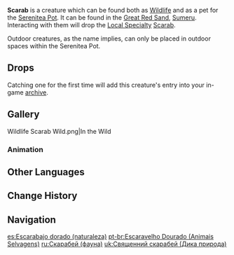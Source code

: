 {{About|the creature|the Local Specialty|Scarab}}
{{Furnishing Infobox
|title          = Scarab
|id             = 369166
|image          = Wildlife Scarab Icon.png
|category       = Animal
|subcategory    = Outdoor Creature
|quality        = 3
|adeptal_energy = 100
|load           = 350
|reduced_load   = 350
|name           = Scarab
|description    = A hardy beetle that dwells in the vast desert. Its shell has patterns on it that resemble those that mark the ancient desert ruins.<br />Legend has it that when the [[Scarlet King|desert king]] ruled this land, the souls of those vanquished by him would be sealed within these insects by the magically-skilled priests at great triumphs held in the City of the Pillars. The scarabs would then be charged with defending the sacred temples and palaces for all eternity. In the end, the temples would collapse and the palaces would fall, and only these golden insects would remain, fulfilling their ancient, forgotten oaths.<br />According to [[Tubby]], these creatures have not become lax in their vigilance on account of the peaceful Realm Within, nor have they come into conflict with any of the other animals. They simply remain where they are, aloof from the affairs of the world. But when any hidden threats appear in their area of operations, such as holes that might have been created by the movement of [[Quicksand Eel]], these beetles are quick to fill them up one at a time.
|lbType         = Wildlife
|lbFamily       = Other Wildlife
|source1        = Omni-Ubiquity Net
}}
{{Description|A hardy beetle that dwells in the vast desert. Its shell has patterns on it that resemble those that mark the ancient desert ruins.<br />Legend has it that when the [[Scarlet King|desert king]] ruled this land, the souls of those vanquished by him would be sealed within these insects by the magically-skilled priests at great triumphs held in the City of the Pillars. The scarabs would then be charged with defending the sacred temples and palaces for all eternity. In the end, the temples would collapse and the palaces would fall, and only these golden insects would remain, fulfilling their ancient, forgotten oaths.|[[Archive]]}}
'''Scarab''' is a creature which can be found both as [[Wildlife]] and as a pet for the [[Serenitea Pot]]. It can be found in the [[Great Red Sand]], [[Sumeru]]. Interacting with them will drop the [[Local Specialty]] [[Scarab]].

Outdoor creatures, as the name implies, can only be placed in outdoor spaces within the Serenitea Pot.

==Drops==
{{Card|Scarab|1}}

Catching one for the first time will add this creature's entry into your in-game [[archive]].

==Gallery==
<gallery>
Wildlife Scarab Wild.png|In the Wild
</gallery>

===Animation===
{{Preview
|size    = 280px
|file    = Scarab Idle
|caption = Idle Animation
}}

==Other Languages==
{{Transclude|Scarab|Other Languages}}

==Change History==
{{Change History|3.1}}

==Navigation==
{{Wildlife Navbox|state=collapsed}}
{{Furnishing Navbox/Living|Animal}}

[[es:Escarabajo dorado (naturaleza)]]
[[pt-br:Escaravelho Dourado (Animais Selvagens)]]
[[ru:Скарабей (фауна)]]
[[uk:Священний скарабей (Дика природа)]]